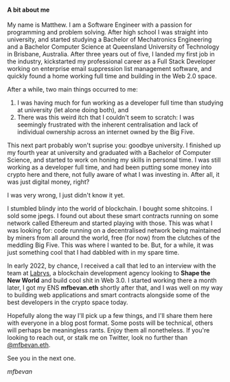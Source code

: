 
#### A bit about me

My name is Matthew. I am a Software Engineer with a passion for programming and problem solving. After high school I was straight into university, and started studying a Bachelor of Mechatronics Engineering and a Bachelor Computer Science at Queensland University of Technology in Brisbane, Australia. After three years out of five, I landed my first job in the industry, kickstarted my professional career as a Full Stack Developer working on enterprise email suppression list management software, and quickly found a home working full time and building in the Web 2.0 space.

After a while, two main things occurred to me: 

1. I was having much for fun working as a developer full time than studying at university (let alone doing both), and
2. There was this weird itch that I couldn't seem to scratch: I was seemingly frustrated with the inherent centralisation and lack of individual ownership across an internet owned by the Big Five.


This next part probably won't suprise you: goodbye university. I finished up my fourth year at university and graduated with a Bachelor of Computer Science, and started to work on honing my skills in personal time. I was still working as a developer full time, and had been putting some money into crypto here and there, not fully aware of what I was investing in. After all, it was just digital money, right? 

I was very wrong, I just didn't know it yet.

I stumbled blindy into the world of blockchain. I bought some shitcoins. I sold some jpegs. I found out about these smart contracts running on some network called Ethereum and started playing with those. This was what I was looking for: code running on a decentralised network being maintained by miners from all around the world, free (for now) from the clutches of the meddling Big Five. This was where I wanted to be. But, for a while, it was just something cool that I had dabbled with in my spare time.

In early 2022, by chance, I received a call that led to an interview with the team at [Labrys](https://labrys.io/), a blockchain development agency looking to **Shape the New World** and build cool shit in Web 3.0. I started working there a month later, I got my ENS **mfbevan.eth** shortly after that, and I was well on my way to building web applications and smart contracts alongside some of the best developers in the crypto space today.

Hopefully along the way I'll pick up a few things, and I'll share them here with everyone in a blog post format. Some posts will be technical, others will perhaps be meaningless rants. Enjoy them all nonetheless. If you're looking to reach out, or stalk me on Twitter, look no further than [@mfbevan.eth](https://twitter.com/mfbevan).

See you in the next one.

*mfbevan*
